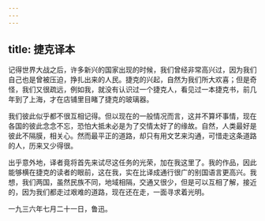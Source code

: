 ```yaml
---
---
---
```

title: 捷克译本
---



记得世界大战之后，许多新兴的国家出现的时候，我们曾经非常高兴过，因为我们自己也是曾被压迫，挣扎出来的人民。捷克的兴起，自然为我们所大欢喜；但是奇怪，我们又很疏远，例如我，就没有认识过一个捷克人，看见过一本捷克书，前几年到了上海，才在店铺里目睹了捷克的玻璃器。

我们彼此似乎都不很互相记得。但以现在的一般情况而言，这并不算坏事情，现在各国的彼此念念不忘，恐怕大抵未必是为了交情太好了的缘故。自然，人类最好是彼此不隔膜，相关心。然而最平正的道路，却只有用文艺来沟通，可惜走这条道路的人，历来又少得很。

出乎意外地，译者竟将首先来试尽这任务的光荣，加在我这里了。我的作品，因此能够横在捷克的读者的眼前，这在我，实在比译成通行很广的别国语言更高兴。我想，我们两国，虽然民族不同，地域相隔，交通又很少，但是可以互相了解，接近的，因为我们都走过艰难的道路，现在还在走，一面寻求着光明。

一九三六年七月二十一日，鲁迅。